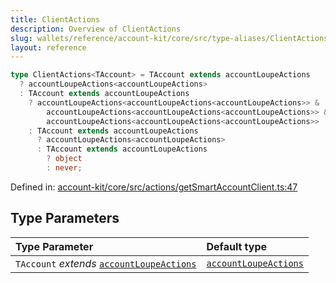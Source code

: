 ```yaml
---
title: ClientActions
description: Overview of ClientActions
slug: wallets/reference/account-kit/core/src/type-aliases/ClientActions
layout: reference
---
```


```ts
type ClientActions<TAccount> = TAccount extends accountLoupeActions
  ? accountLoupeActions<accountLoupeActions>
  : TAccount extends accountLoupeActions
    ? accountLoupeActions<accountLoupeActions<accountLoupeActions>> &
        accountLoupeActions<accountLoupeActions<accountLoupeActions>> &
        accountLoupeActions<accountLoupeActions<accountLoupeActions>>
    : TAccount extends accountLoupeActions
      ? accountLoupeActions<accountLoupeActions>
      : TAccount extends accountLoupeActions
        ? object
        : never;
```

Defined in: [account-kit/core/src/actions/getSmartAccountClient.ts:47](https://github.com/alchemyplatform/aa-sdk/blob/49e74eee8606f480b200b4612d00d950da8a8742/account-kit/core/src/actions/getSmartAccountClient.ts#L47)

## Type Parameters

| Type Parameter                                                                     | Default type                                                  |
| :--------------------------------------------------------------------------------- | :------------------------------------------------------------ |
| `TAccount` _extends_ [`accountLoupeActions`](../variables/accountLoupeActions.mdx) | [`accountLoupeActions`](../variables/accountLoupeActions.mdx) |
